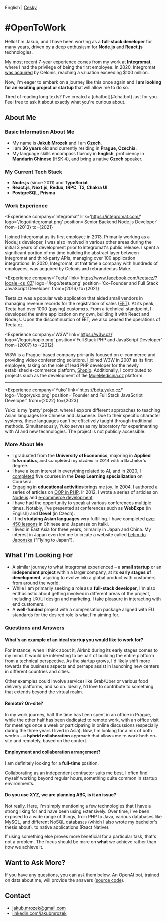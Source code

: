 
English | [Česky](/cs)

# #OpenToWork

Hello! I'm Jakub, and I have been working as a **full-stack developer** for many years, driven by a deep enthusiasm for **Node.js** and **React.js** technologies.

My most recent 7-year experience comes from my work at **Integromat**, where I had the privilege of being the first employee.
In 2020, Integromat [was acquired](https://techcrunch.com/2020/10/14/celonis-acquires-czech-startup-integromat-to-accelerate-move-to-process-automation/) by Celonis, reaching a valuation exceeding $100 million.

Now, I'm eager to embark on a journey like this once again and **I am looking for an exciting project or startup** that will allow me to do so.

<Notice>
  Tired of reading long texts? I've created a [chatbot](#chatbot) just for you. Feel free to ask it about exactly what you're curious about.
</Notice>

## About Me

### Basic Information About Me

- My name is **Jakub Mrozek** and I am **Czech**.
- I am **36 years** old and currently residing in **Prague, Czechia**.
- My language skills encompass fluency in **English**, proficiency in **Mandarin Chinese** ([HSK 4](https://www.chinesetest.cn/queryScore.do?sid=c2tActR9Wb%276536c80cfd4f7d433080797229152b0f854e8e41d129d8be%2724d7sWsQ5nVUQSwD)), and being a native **Czech** speaker.

### My Current Tech Stack

- **Node.js** (since 2011) and **TypeScript**
- **React.js**, **Next.js**, **Redux**, **tRPC**, **T3**, **Chakra UI**
- **PostgreSQL**, **Prisma**

### Work Experience

<Experience
  company='Integromat'
  link='https://integromat.com/'
  logo='/logo/integromat.png'
  position='Senior Backend Node.js Developer'
  from={2013}
  to={2021}
>
  I joined Integromat as its first employee in 2013. Primarily working as a Node.js developer, I was also involved in various other areas during the initial 3 years of development prior to Integromat's public release. I spent a significant portion of my time building the abstract layer between Integromat and third-party APIs, managing over 100 application integrations. In 2020, Integromat, at that time a company with hundreds of employees, was acquired by Celonis and rebranded as Make.
</Experience>

<Experience
  company='Teeta'
  link='https://www.facebook.com/teetacz/?locale=cs_CZ'
  logo='/logo/teeta.png'
  position='Co-Founder and Full Stack JavaScript Developer'
  from={2016}
  to={2021}
>
  Teeta.cz was a popular web application that aided small vendors in managing revenue records for the registration of sales ([EET](https://www.etrzby.cz/cs/english-version-609)). At its peak, Teeta had over 1000 (paying) customers. From a technical standpoint, I developed the entire application on my own, building it with React and Node.js. Upon the discontinuation of EET, we also ceased the operations of Teeta.cz.
</Experience>

<Experience
  company='W3W'
  link='https://w3w.cz/'
  logo='/logo/shopio.png'
  position='Full Stack PHP and JavaScript Developer'
  from={2007}
  to={2012}
>
  W3W is a Prague-based company primarily focused on e-commerce and providing video conferencing solutions. I joined W3W in 2007 as its first employee, taking on the role of lead PHP developer for the newly established e-commerce platform, [Shopio](https://www.shopio.cz). Additionally, I contributed to projects such as the development of the [MojeMedicina.cz](https://www.mojemedicina.cz) platform.
</Experience>

---

<Experience
  company='Yuko'
  link='https://beta.yuko.cz/'
  logo='/logo/yuko.png'
  position='Founder and Full Stack JavaScript Developer'
  from={2022}
  to={2023}
>
  Yuko is my 'petty' project, where I explore different approaches to teaching Asian languages like Chinese and Japanese. Due to their specific character systems, these languages can't be effectively taught through traditional methods. Simultaneously, Yuko serves as my laboratory for experimenting with AI and new technologies. The project is not publicly accessible.
</Experience>

### More About Me

- I graduated from the **University of Economics**, majoring in **Applied Informatics**, and completed my studies in 2014 with a Bachelor's degree.
- I have a keen interest in everything related to AI, and in 2020, I [completed](https://www.coursera.org/account/accomplishments/specialization/Q4CPQ9QMVCJY) five courses in the **Deep Learning specialization** on Coursera.
- Engaging in **educational activities** brings me joy. In 2004, I authored a series of articles on [OOP&nbsp;in&nbsp;PHP](https://www.interval.cz/stitek/oop-php/). In 2012, I wrote a series of articles on [Node.js](https://zdrojak.cz/serialy/node-js-s-javascriptem-na-serveru/) and [e-commerce development](https://zdrojak.cz/serialy/e-shop-pomoci-modernich-technologii/).
- I have had the opportunity to speak at various conferences multiple times. Notably, I've presented at conferences such as **WebExpo** (in English) and **Devel** (in Czech).
- I find **studying Asian languages** very fulfilling. I have completed [over 450 lessons](https://www.italki.com/user/7721623) in Chinese and Japanese on Italki.
- I lived in East Asia for three years, primarily in Japan and China. My interest in Japan even led me to create a website called [Letím do Japonska](https://www.letimdojaponska.cz/) ("Flying to Japan").

## What I'm Looking For

- A similar journey to what Integromat experienced – a **small startup** or an **independent project** within a larger company, at its **early stages of development**, aspiring to evolve into a global product with customers from around the world.
- While I am primarily seeking a role as a **full-stack developer**, I'm also enthusiastic about getting involved in different areas of the project, including UX/UI design and marketing. I take pleasure in interacting with end customers.
- A **well-funded** project with a compensation package aligned with EU standards for the desired role is what I'm aiming for.

### Questions and Answers

#### What's an example of an ideal startup you would like to work for?

For instance, when I think about it, Airbnb during its early stages comes to my mind. It would be interesting to be part of building the entire platform from a technical perspective. As the startup grows, I'd likely shift more towards the business aspects and perhaps assist in launching new centers in different countries and cities.

Other examples could involve services like Grab/Uber or various food delivery platforms, and so on. Ideally, I'd love to contribute to something that extends beyond the virtual realm.

#### Remote? On-site?

In my work journey, half the time has been spent in an office in Prague, while the other half has been dedicated to remote work, with an office visit for meetings once a week or participating in online discussions (especially during the three years I lived in Asia). Now, I'm looking for a mix of both worlds - a **hybrid collaboration** approach that allows me to work both on-site and remotely, based on the context.

#### Employment and collaboration arrangement?

I am definitely looking for a **full-time** position.

Collaborating as an independent contractor suits me best. I often find myself working beyond regular hours, something quite common in startup environments.

#### Do you use XYZ, we are planning ABC, is it an issue?

Not really. Here, I'm simply mentioning a few technologies that I have a strong liking for and have been using extensively. Over time, I've been exposed to a wide range of things, from PHP to Java, various databases like MySQL, and different NoSQL databases (which I also wrote my bachelor's thesis about), to native applications (React Native).

If using something else proves more beneficial for a particular task, that's not a problem. The focus should be more on **what** we achieve rather than *how* we achieve it.

## Want to Ask More?

If you have any questions, you can ask them below. An OpenAI bot, trained on data about me, will provide the answers ([source code](https://github.com/JakubMrozek/job.jakubmrozek.cz)).

<Form />

## Contact

- [jakub.mrozek@gmail.com](mailto:jakub.mrozek@gmail.com)
- [linkedin.com/jakubmrozek](https://www.linkedin.com/in/jakubmrozek/)
